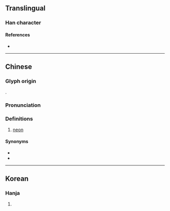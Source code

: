 {{character info}}
==Translingual==

===Han character===
{{Han char|rn=84|rad=气|as=02|sn=6|four=80217|canj=ONNHS|ids=⿹气乃}}

====References====
* {{Han ref|kx=0599.041|dkj=17045|hdz=32010.050|uh=6C16|ud=27670|bh=A6BB|bd=42683}}

----

==Chinese==
{{zh-forms}}
{{elements|zh|Ne|氟|F|[[鈉]]／[[钠]]|Na}}
{{zh-wp}}

===Glyph origin===
{{Han etym}}
{{Han compound|气|乃|c1=s|c2=p|t1=gas|ls=psc|no_och2=1}}.

===Pronunciation===
{{zh-pron
|m=nǎi
|c=naai5
|mn=ml:nái
|mc=
|oc=
|ma=
|cat=n
}}

===Definitions===
{{zh-hanzi}}

# {{lb|zh|chemistry}} [[neon]]

====Synonyms====
* {{zh-l|氝}}
* {{zh-l|霓虹}}

{{zh-cat|Chemical elements}}

----

==Korean==

===Hanja===
{{ko-hanja|hangeul=내|eumhun=|rv=nae|mr=nae|y=nay}}

# {{rfdef|ko|sort=气02}}